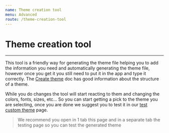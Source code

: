 ```yaml
---
name: Theme creation tool
menu: Advanced
route: /theme-creation-tool
---
```



# Theme creation tool

---

This tool is a friendly way for generating the theme file helping you to add the information you need and automatically generating
the theme file, however once you get it you still need to put it in the app and type it correctly. The [Create theme](./create-theme) doc has good information about the structure of a theme.

While you do changes the tool will start reacting to them and changing the colors, fonts, sizes, etc... So you can start getting a pick to the theme you are selecting, once you are done we suggest you to test it in our [test custom theme](./test-custom-theme) page.

> We recommend you open in 1 tab this page and in a separate tab the testing page so you can test the generated theme

<CreateTheme />

